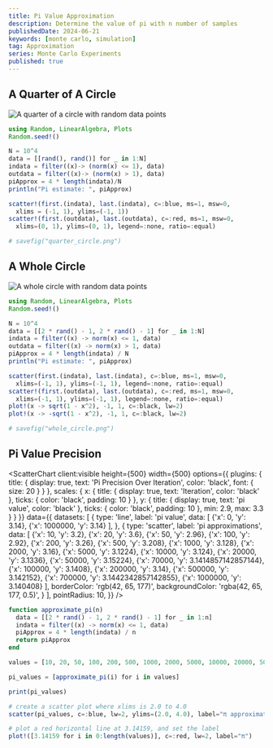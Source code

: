 ```yaml
---
title: Pi Value Approximation
description: Determine the value of pi with n number of samples 
publishedDate: 2024-06-21
keywords: [monte carlo, simulation]
tag: Approximation
series: Monte Carlo Experiments
published: true
---
```



## A Quarter of A Circle

![A quarter of a circle with random data points](/assets/posts/pi-value-approximation/quarter_circle.png "A quarter of a circle with random data points")

```julia
using Random, LinearAlgebra, Plots
Random.seed!()

N = 10^4
data = [[rand(), rand()] for _ in 1:N]
indata = filter((x)-> (norm(x) <= 1), data)
outdata = filter((x)-> (norm(x) > 1), data)
piApprox = 4 * length(indata)/N
println("Pi estimate: ", piApprox)

scatter!(first.(indata), last.(indata), c=:blue, ms=1, msw=0,
  xlims = (-1, 1), ylims=(-1, 1))
scatter!(first.(outdata), last.(outdata), c=:red, ms=1, msw=0,
  xlims=(0, 1), ylims=(0, 1), legend=:none, ratio=:equal)

# savefig("quarter_circle.png")
```

## A Whole Circle

![A whole circle with random data points](/assets/posts/pi-value-approximation/whole_circle.png "A whole circle with random data points")

```julia
using Random, LinearAlgebra, Plots
Random.seed!()

N = 10^4
data = [[2 * rand() - 1, 2 * rand() - 1] for _ in 1:N]
indata = filter((x) -> norm(x) <= 1, data)
outdata = filter((x) -> norm(x) > 1, data)
piApprox = 4 * length(indata) / N
println("Pi estimate: ", piApprox)

scatter(first.(indata), last.(indata), c=:blue, ms=1, msw=0,
  xlims=(-1, 1), ylims=(-1, 1), legend=:none, ratio=:equal)
scatter!(first.(outdata), last.(outdata), c=:red, ms=1, msw=0,
  xlims=(-1, 1), ylims=(-1, 1), legend=:none, ratio=:equal)
plot!(x -> sqrt(1 - x^2), -1, 1, c=:black, lw=2)
plot!(x -> -sqrt(1 - x^2), -1, 1, c=:black, lw=2)

# savefig("whole_circle.png")
```

## Pi Value Precision

<ScatterChart
  client:visible
  height={500}
  width={500}
  options={{
    plugins: {
    title: {
      display: true,
      text: 'Pi Precision Over Iteration',
      color: 'black',
      font: {
        size: 20
      }
    }
  },
    scales: {
      x: {
        title: {
          display: true,
          text: 'Iteration',
          color: 'black'
        },
        ticks: {
          color: 'black',
          padding: 10
        }
      },
      y: {
        title: {
          display: true,
          text: 'pi value',
          color: 'black'
        },
        ticks: {
          color: 'black',
          padding: 10
        },
        min: 2.9,
        max: 3.3
      }
    }
  }}
  data={{
      datasets: [
        {
          type: 'line',
          label: 'pi value',
          data: [
            {'x': 0, 'y': 3.14},
            {'x': 1000000, 'y': 3.14}
          ],
        },
        {
          type: 'scatter',
          label: 'pi approximations',
          data: [
            {'x': 10, 'y': 3.2},
            {'x': 20, 'y': 3.6},
            {'x': 50, 'y': 2.96},
            {'x': 100, 'y': 2.92},
            {'x': 200, 'y': 3.26},
            {'x': 500, 'y': 3.208},
            {'x': 1000, 'y': 3.128},
            {'x': 2000, 'y': 3.16},
            {'x': 5000, 'y': 3.1224},
            {'x': 10000, 'y': 3.124},
            {'x': 20000, 'y': 3.1336},
            {'x': 50000, 'y': 3.15224},
            {'x': 70000, 'y': 3.1414857142857144},
            {'x': 100000, 'y': 3.1408},
            {'x': 200000, 'y': 3.14},
            {'x': 500000, 'y': 3.142152},
            {'x': 700000, 'y': 3.1442342857142855},
            {'x': 1000000, 'y': 3.140408}
          ],
          borderColor: 'rgb(42, 65, 177)',
          backgroundColor: 'rgba(42, 65, 177, 0.5)',
        }
      ],
      pointRadius: 10,
  }}
/>

```julia
function approximate_pi(n)
  data = [[2 * rand() - 1, 2 * rand() - 1] for _ in 1:n]
  indata = filter((x) -> norm(x) <= 1, data)
  piApprox = 4 * length(indata) / n
  return piApprox
end

values = [10, 20, 50, 100, 200, 500, 1000, 2000, 5000, 10000, 20000, 50000, 70000, 100000, 200000, 500000, 700000, 1000000]

pi_values = [approximate_pi(i) for i in values]

print(pi_values)

# create a scatter plot where xlims is 2.0 to 4.0
scatter(pi_values, c=:blue, lw=2, ylims=(2.0, 4.0), label="π approximation")

# plot a red horizontal line at 3.14159, and set the label
plot!([3.14159 for i in 0:length(values)], c=:red, lw=2, label="π")
```
